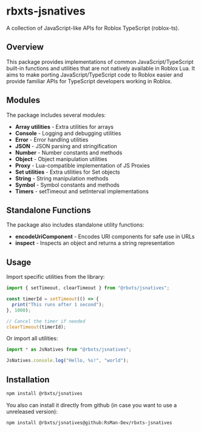 # rbxts-jsnatives

A collection of JavaScript-like APIs for Roblox TypeScript (roblox-ts).

## Overview

This package provides implementations of common JavaScript/TypeScript built-in functions and utilities that are not natively available in Roblox Lua. It aims to make porting JavaScript/TypeScript code to Roblox easier and provide familiar APIs for TypeScript developers working in Roblox.

## Modules

The package includes several modules:

- **Array utilities** - Extra utilities for arrays
- **Console** - Logging and debugging utilities
- **Error** - Error handling utilities
- **JSON** - JSON parsing and stringification
- **Number** - Number constants and methods
- **Object** - Object manipulation utilities
- **Proxy** - Lua-compatible implementation of JS Proxies
- **Set utilities** - Extra utilities for Set objects
- **String** - String manipulation methods
- **Symbol** - Symbol constants and methods
- **Timers** - setTimeout and setInterval implementations

## Standalone Functions

The package also includes standalone utility functions:

- **encodeUriComponent** - Encodes URI components for safe use in URLs
- **inspect** - Inspects an object and returns a string representation

## Usage

Import specific utilities from the library:

```ts
import { setTimeout, clearTimeout } from "@rbxts/jsnatives";

const timerId = setTimeout(() => {
  print("This runs after 1 second");
}, 1000);

// Cancel the timer if needed
clearTimeout(timerId);
```

Or import all utilities:

```ts
import * as JsNatives from "@rbxts/jsnatives";

JsNatives.console.log("Hello, %s!", "world");
```

## Installation

```bash
npm install @rbxts/jsnatives
```

You also can install it directly from github (in case you want to use a unreleased version):

```bash
npm install @rbxts/jsnatives@github:RsMan-Dev/rbxts-jsnatives
```